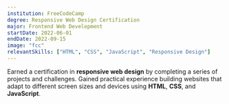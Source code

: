 ```yaml
---
institution: FreeCodeCamp
degree: Responsive Web Design Certification
major: Frontend Web Development
startDate: 2022-06-01
endDate: 2022-09-15
image: "fcc"
relevantSkills: ["HTML", "CSS", "JavaScript", "Responsive Design"]
---
```


Earned a certification in **responsive web design** by completing a series of projects and challenges. Gained practical experience building websites that adapt to different screen sizes and devices using **HTML**, **CSS**, and **JavaScript**.

